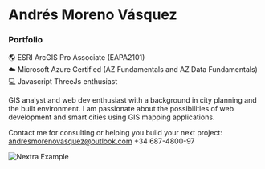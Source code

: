

# Andrés Moreno Vásquez
### Portfolio

🌎 ESRI ArcGIS Pro Associate (EAPA2101)<br/>
☁️ Microsoft Azure Certified (AZ Fundamentals and AZ Data Fundamentals)<br/>
💻 Javascript ThreeJs enthusiast<br/>

GIS analyst and web dev enthusiast with a background in city planning and the built environment.
I am passionate about the possibilities of web development and smart cities using GIS mapping applications.

Contact me for consulting or helping you build your next project: andresmorenovasquez@outlook.com +34 687-4800-97

<Bleed>![Nextra Example](../public/mockup1.png)</Bleed>
